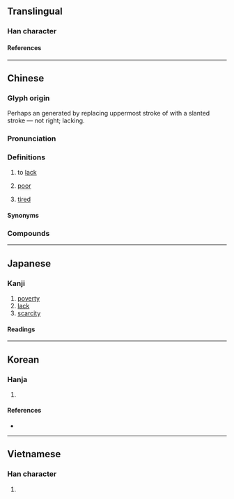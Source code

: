 {{character info/new}}
==Translingual==

===Han character===
{{Han char|rn=4|rad=丿|as=03|sn=4|four=20307|canj=HINO|ids=⿱丿之}}

====References====
{{Han ref|kx=0082.100|dkj=00133|hdz=10034.030|uh=4E4F}}

----

==Chinese==
{{zh-forms}}

===Glyph origin===
{{Han etym}}
Perhaps an {{liushu|i|nocap=1}} generated by replacing uppermost stroke of {{zh-l|*正|straight; right}} with a slanted stroke {{zh-l|*丿}} — not right; lacking.

===Pronunciation===
{{zh-pron
|m=fá
|c=fat6
|h=gd=fad6
|mn=hoa̍t/ha̍t
|mn_note=hoa̍t - literary; ha̍t - vernacular
|mn-t=huag8/huêg8/hêg8/hak8
|mn-t_note=huag8/huêg8 - literary (huêg8 - Chaozhou); hêg8 - vernacular (“tired”); hak8 - vernacular (“to lack”)
|mc=y
|oc=y
|cat=v,a
}}

===Definitions===
{{zh-hanzi}}

# to [[lack]]
#: {{zh-x|缺乏|to lack; to be short of}}
# [[poor]]
#: {{zh-x|貧乏|poor}}
# [[tired]]
#: {{zh-x|疲乏|tired}}

====Synonyms====
{{zh-dial|累}}

===Compounds===
{{zh-der|不乏|不乏其人|不虞匱乏|中饋乏人|乏人|乏人問津|乏倦|乏味|乏善可陳|乏困|乏地|乏手|乏月|乏桶|乏樣子|乏煤|乏用|乏角兒|乏貨|乏趣|乏頓|人困馬乏|倦乏|分身乏術|力乏兵衰|力困筋乏|勞乏|匱乏|周急繼乏|回天乏術|回生乏術|困乏|害乏|家道消乏|彈性疲乏|後繼乏人|後繼乏力|承乏|振貧濟乏|春困秋乏|欲振乏力|歇乏|消乏|疲乏|疲乏強度|空乏|窮乏|絕乏|缺乏|謝乏|貧乏|賑窮濟乏|返魂乏術|道乏|銷乏|闕乏|養乏}}

----

==Japanese==

===Kanji===
{{ja-kanji|grade=c|rs=丿04}}

# [[poverty]]
# [[lack]]
# [[scarcity]]

====Readings====
{{ja-readings
|goon=ぼう<ぼふ
|kanon=ほう<はふ
|kanyoon=ぼう<ばふ
|kun=とぼ-し.い
}}

----

==Korean==

===Hanja===
{{ko-hanja|hangeul=핍|eumhun=모자랄|ehrv=mojaral|ehmr=mojaral|ehy=}}

# {{rfdef|ko|sort=丿04}}

====References====
* {{Hanja ref|nav=12238}}

----

==Vietnamese==

===Han character===
{{vi-readings|reading=phạp|rs=丿04}}

# {{rfdef|vi|sort=丿04}}